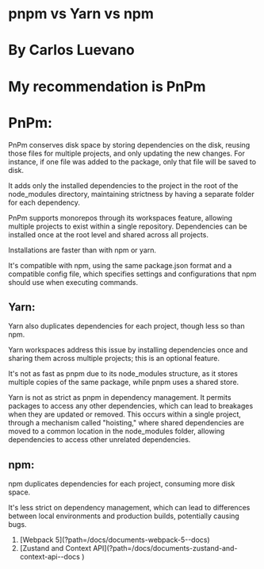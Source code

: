 # pnpm vs Yarn vs npm

# By Carlos Luevano

# My recommendation is PnPm

# PnPm:

PnPm conserves disk space by storing dependencies on the disk, reusing those files for
multiple projects, and only updating the new changes. For instance, if one file was added to the
package, only that file will be saved to disk.

It adds only the installed dependencies to the project in the root of the node_modules directory,
maintaining strictness by having a separate folder for each dependency.

PnPm supports monorepos through its workspaces feature, allowing multiple projects to exist
within a single repository. Dependencies can be installed once at the root level and shared
across all projects.

Installations are faster than with npm or yarn.

It's compatible with npm, using the same package.json format and a compatible config file,
which specifies settings and configurations that npm should use when executing commands.

## Yarn:

Yarn also duplicates dependencies for each project, though less so than npm.

Yarn workspaces address this issue by installing dependencies once and sharing them across
multiple projects; this is an optional feature.

It's not as fast as pnpm due to its node_modules structure, as it stores multiple copies of the
same package, while pnpm uses a shared store.

Yarn is not as strict as pnpm in dependency management. It permits packages to access any
other dependencies, which can lead to breakages when they are updated or removed. This
occurs within a single project, through a mechanism called "hoisting," where shared
dependencies are moved to a common location in the node_modules folder, allowing
dependencies to access other unrelated dependencies.

## npm:

npm duplicates dependencies for each project, consuming more disk space.

It's less strict on dependency management, which can lead to differences between local
environments and production builds, potentially causing bugs.

<ol className="doc_nav_links">
  <li>[Webpack 5](?path=/docs/documents-webpack-5--docs)</li>
  <li>
    [Zustand and Context
    API](?path=/docs/documents-zustand-and-context-api--docs )
  </li>
</ol>
